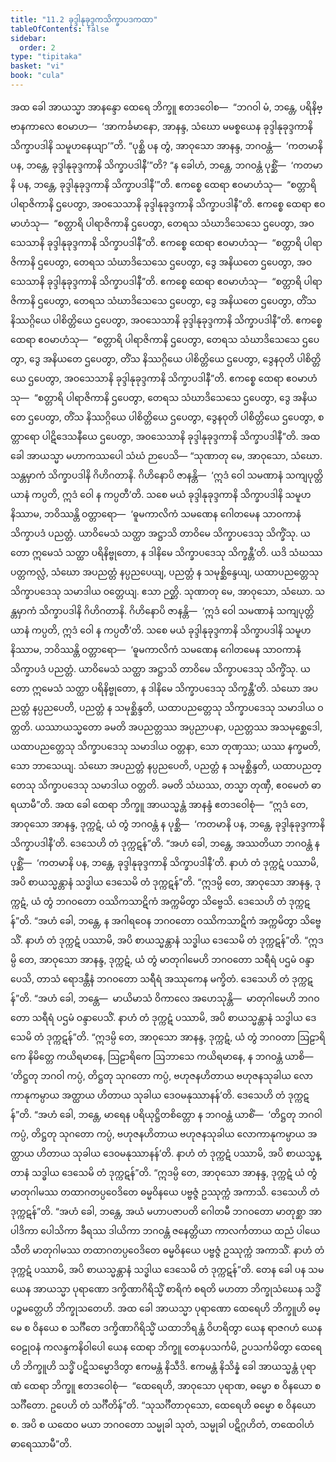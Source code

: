 ```yaml
---
title: "11.2 ခုဒ္ဒါနုခုဒ္ဒကသိက္ခာပဒကထာ"
tableOfContents: false
sidebar:
  order: 2
type: "tipitaka"
basket: "vi"
book: "cula"
---
```



<DynamicBreadcrumb />

<Division number="441" book="cula">

<Paragraph number="2202" book="cula">
အထ ခေါ အာယသ္မာ အာနန္ဒော ထေရေ ဘိက္ခူ ဧတဒဝေါစ—  “ဘဂဝါ မံ, ဘန္တေ, ပရိနိဗ္ဗာနကာလေ ဧဝမာဟ—  ‘အာကင်္ခမာနော, အာနန္ဒ, သံဃော မမစ္စယေန ခုဒ္ဒါနုခုဒ္ဒကာနိ သိက္ခာပဒါနိ သမူဟနေယျာ’”တိ. “ပုစ္ဆိ ပန တွံ, အာဝုသော အာနန္ဒ, ဘဂဝန္တံ—  ‘ကတမာနိ ပန, ဘန္တေ, ခုဒ္ဒါနုခုဒ္ဒကာနိ သိက္ခာပဒါနီ’”တိ? “န ခေါဟံ, ဘန္တေ, ဘဂဝန္တံ ပုစ္ဆိံ—  ‘ကတမာနိ ပန, ဘန္တေ, ခုဒ္ဒါနုခုဒ္ဒကာနိ သိက္ခာပဒါနီ’”တိ. ဧကစ္စေ ထေရာ ဧဝမာဟံသု—  “စတ္တာရိ ပါရာဇိကာနိ ဌပေတွာ, အဝသေသာနိ ခုဒ္ဒါနုခုဒ္ဒကာနိ သိက္ခာပဒါနီ”တိ. ဧကစ္စေ ထေရာ ဧဝမာဟံသု—  “စတ္တာရိ ပါရာဇိကာနိ ဌပေတွာ, တေရသ သံဃာဒိသေသေ ဌပေတွာ, အဝသေသာနိ ခုဒ္ဒါနုခုဒ္ဒကာနိ သိက္ခာပဒါနီ”တိ. ဧကစ္စေ ထေရာ ဧဝမာဟံသု—  “စတ္တာရိ ပါရာဇိကာနိ ဌပေတွာ, တေရသ သံဃာဒိသေသေ ဌပေတွာ, ဒွေ အနိယတေ ဌပေတွာ, အဝသေသာနိ ခုဒ္ဒါနုခုဒ္ဒကာနိ သိက္ခာပဒါနီ”တိ. ဧကစ္စေ ထေရာ ဧဝမာဟံသု—  “စတ္တာရိ ပါရာဇိကာနိ ဌပေတွာ, တေရသ သံဃာဒိသေသေ ဌပေတွာ, ဒွေ အနိယတေ ဌပေတွာ, တိံသ နိဿဂ္ဂိယေ ပါစိတ္တိယေ ဌပေတွာ, အဝသေသာနိ ခုဒ္ဒါနုခုဒ္ဒကာနိ သိက္ခာပဒါနီ”တိ. ဧကစ္စေ ထေရာ ဧဝမာဟံသု—  “စတ္တာရိ ပါရာဇိကာနိ ဌပေတွာ, တေရသ သံဃာဒိသေသေ ဌပေတွာ, ဒွေ အနိယတေ ဌပေတွာ, တိံသ နိဿဂ္ဂိယေ ပါစိတ္တိယေ ဌပေတွာ, ဒွေနဝုတိ ပါစိတ္တိယေ ဌပေတွာ, အဝသေသာနိ ခုဒ္ဒါနုခုဒ္ဒကာနိ သိက္ခာပဒါနီ”တိ. ဧကစ္စေ ထေရာ ဧဝမာဟံသု—  “စတ္တာရိ ပါရာဇိကာနိ ဌပေတွာ, တေရသ သံဃာဒိသေသေ ဌပေတွာ, ဒွေ အနိယတေ ဌပေတွာ, တိံသ နိဿဂ္ဂိယေ ပါစိတ္တိယေ ဌပေတွာ, ဒွေနဝုတိ ပါစိတ္တိယေ ဌပေတွာ, စတ္တာရော ပါဋိဒေသနီယေ ဌပေတွာ, အဝသေသာနိ ခုဒ္ဒါနုခုဒ္ဒကာနိ သိက္ခာပဒါနီ”တိ.
</Paragraph>

</Division>
<Division number="442" book="cula">

<Paragraph number="2203" book="cula">
အထ ခေါ အာယသ္မာ မဟာကဿပေါ သံဃံ ဉာပေသိ—
</Paragraph>

<Paragraph number="2204" book="cula">
“သုဏာတု မေ, အာဝုသော, သံဃော. သန္တမှာကံ သိက္ခာပဒါနိ ဂိဟိဂတာနိ. ဂိဟိနောပိ ဇာနန္တိ—  ‘ဣဒံ ဝေါ သမဏာနံ သကျပုတ္တိယာနံ ကပ္ပတိ, ဣဒံ ဝေါ န ကပ္ပတီ’တိ. သစေ မယံ ခုဒ္ဒါနုခုဒ္ဒကာနိ သိက္ခာပဒါနိ သမူဟနိဿာမ, ဘဝိဿန္တိ ဝတ္တာရော—  ‘ဓူမကာလိကံ သမဏေန ဂေါတမေန သာဝကာနံ သိက္ခာပဒံ ပညတ္တံ. ယာဝိမေသံ သတ္ထာ အဋ္ဌာသိ တာဝိမေ သိက္ခာပဒေသု သိက္ခိံသု. ယတော ဣမေသံ သတ္ထာ ပရိနိဗ္ဗုတော, န ဒါနိမေ သိက္ခာပဒေသု သိက္ခန္တီ’တိ. ယဒိ သံဃဿ ပတ္တကလ္လံ, သံဃော အပညတ္တံ နပ္ပညပေယျ, ပညတ္တံ န သမုစ္ဆိန္ဒေယျ, ယထာပညတ္တေသု သိက္ခာပဒေသု သမာဒါယ ဝတ္တေယျ. ဧသာ ဉတ္တိ.
</Paragraph>

<Paragraph number="2205" book="cula">
သုဏာတု မေ, အာဝုသော, သံဃော. သန္တမှာကံ သိက္ခာပဒါနိ ဂိဟိဂတာနိ. ဂိဟိနောပိ ဇာနန္တိ—  ‘ဣဒံ ဝေါ သမဏာနံ သကျပုတ္တိယာနံ ကပ္ပတိ, ဣဒံ ဝေါ န ကပ္ပတီ’တိ. သစေ မယံ ခုဒ္ဒါနုခုဒ္ဒကာနိ သိက္ခာပဒါနိ သမူဟနိဿာမ, ဘဝိဿန္တိ ဝတ္တာရော—  ‘ဓူမကာလိကံ သမဏေန ဂေါတမေန သာဝကာနံ သိက္ခာပဒံ ပညတ္တံ. ယာဝိမေသံ သတ္ထာ အဋ္ဌာသိ တာဝိမေ သိက္ခာပဒေသု သိက္ခိံသု. ယတော ဣမေသံ သတ္ထာ ပရိနိဗ္ဗုတော, န ဒါနိမေ သိက္ခာပဒေသု သိက္ခန္တီ’တိ. သံဃော အပညတ္တံ နပ္ပညပေတိ, ပညတ္တံ န သမုစ္ဆိန္ဒတိ, ယထာပညတ္တေသု သိက္ခာပဒေသု သမာဒါယ ဝတ္တတိ. ယဿာယသ္မတော ခမတိ အပညတ္တဿ အပ္ပညာပနာ, ပညတ္တဿ အသမုစ္ဆေဒေါ, ယထာပညတ္တေသု သိက္ခာပဒေသု သမာဒါယ ဝတ္တနာ, သော တုဏှဿ; ယဿ နက္ခမတိ, သော ဘာသေယျ.
</Paragraph>

<Paragraph number="2206" book="cula">
သံဃော အပညတ္တံ နပ္ပညပေတိ, ပညတ္တံ န သမုစ္ဆိန္ဒတိ, ယထာပညတ္တေသု သိက္ခာပဒေသု သမာဒါယ ဝတ္တတိ. ခမတိ သံဃဿ, တသ္မာ တုဏှီ, ဧဝမေတံ ဓာရယာမီ”တိ.
</Paragraph>

</Division>
<Division number="443" book="cula">

<Paragraph number="2207" book="cula">
အထ ခေါ ထေရာ ဘိက္ခူ အာယသ္မန္တံ အာနန္ဒံ ဧတဒဝေါစုံ—  “ဣဒံ တေ, အာဝုသော အာနန္ဒ, ဒုက္ကဋံ, ယံ တွံ ဘဂဝန္တံ န ပုစ္ဆိ—  ‘ကတမာနိ ပန, ဘန္တေ, ခုဒ္ဒါနုခုဒ္ဒကာနိ သိက္ခာပဒါနီ’တိ. ဒေသေဟိ တံ ဒုက္ကဋန်”တိ. “အဟံ ခေါ, ဘန္တေ, အဿတိယာ ဘဂဝန္တံ န ပုစ္ဆိံ—  ‘ကတမာနိ ပန, ဘန္တေ, ခုဒ္ဒါနုခုဒ္ဒကာနိ သိက္ခာပဒါနီ’တိ. နာဟံ တံ ဒုက္ကဋံ ပဿာမိ, အပိ စာယသ္မန္တာနံ သဒ္ဓါယ ဒေသေမိ တံ ဒုက္ကဋန်”တိ. “ဣဒမ္ပိ တေ, အာဝုသော အာနန္ဒ, ဒုက္ကဋံ, ယံ တွံ ဘဂဝတော ဝဿိကသာဋိကံ အက္ကမိတွာ သိဗ္ဗေသိ. ဒေသေဟိ တံ ဒုက္ကဋန်”တိ. “အဟံ ခေါ, ဘန္တေ, န အဂါရဝေန ဘဂဝတော ဝဿိကသာဋိကံ အက္ကမိတွာ သိဗ္ဗေသိံ. နာဟံ တံ ဒုက္ကဋံ ပဿာမိ, အပိ စာယသ္မန္တာနံ သဒ္ဓါယ ဒေသေမိ တံ ဒုက္ကဋန်”တိ. “ဣဒမ္ပိ တေ, အာဝုသော အာနန္ဒ, ဒုက္ကဋံ, ယံ တွံ မာတုဂါမေဟိ ဘဂဝတော သရီရံ ပဌမံ ဝန္ဒာပေသိ, တာသံ ရောဒန္တီနံ ဘဂဝတော သရီရံ အဿုကေန မက္ခိတံ. ဒေသေဟိ တံ ဒုက္ကဋန်”တိ. “အဟံ ခေါ, ဘန္တေ—  မာယိမာသံ ဝိကာလေ အဟေသုန္တိ—  မာတုဂါမေဟိ ဘဂဝတော သရီရံ ပဌမံ ဝန္ဒာပေသိံ. နာဟံ တံ ဒုက္ကဋံ ပဿာမိ, အပိ စာယသ္မန္တာနံ သဒ္ဓါယ ဒေသေမိ တံ ဒုက္ကဋန်”တိ. “ဣဒမ္ပိ တေ, အာဝုသော အာနန္ဒ, ဒုက္ကဋံ, ယံ တွံ ဘဂဝတာ ဩဠာရိကေ နိမိတ္တေ ကယိရမာနေ, ဩဠာရိကေ ဩဘာသေ ကယိရမာနေ, န ဘဂဝန္တံ ယာစိ—  ‘တိဋ္ဌတု ဘဂဝါ ကပ္ပံ, တိဋ္ဌတု သုဂတော ကပ္ပံ, ဗဟုဇနဟိတာယ ဗဟုဇနသုခါယ လောကာနုကမ္ပာယ အတ္ထာယ ဟိတာယ သုခါယ ဒေဝမနုဿာနန်’တိ. ဒေသေဟိ တံ ဒုက္ကဋန်”တိ. “အဟံ ခေါ, ဘန္တေ, မာရေန ပရိယုဋ္ဌိတစိတ္တော န ဘဂဝန္တံ ယာစိံ—  ‘တိဋ္ဌတု ဘဂဝါ ကပ္ပံ, တိဋ္ဌတု သုဂတော ကပ္ပံ, ဗဟုဇနဟိတာယ ဗဟုဇနသုခါယ လောကာနုကမ္ပာယ အတ္ထာယ ဟိတာယ သုခါယ ဒေဝမနုဿာနန်’တိ. နာဟံ တံ ဒုက္ကဋံ ပဿာမိ, အပိ စာယသ္မန္တာနံ သဒ္ဓါယ ဒေသေမိ တံ ဒုက္ကဋန်”တိ. “ဣဒမ္ပိ တေ, အာဝုသော အာနန္ဒ, ဒုက္ကဋံ ယံ တွံ မာတုဂါမဿ တထာဂတပ္ပဝေဒိတေ ဓမ္မဝိနယေ ပဗ္ဗဇ္ဇံ ဥဿုက္ကံ အကာသိ. ဒေသေဟိ တံ ဒုက္ကဋန်”တိ. “အဟံ ခေါ, ဘန္တေ, အယံ မဟာပဇာပတိ ဂေါတမီ ဘဂဝတော မာတုစ္ဆာ အာပါဒိကာ ပေါသိကာ ခီရဿ ဒါယိကာ ဘဂဝန္တံ ဇနေတ္တိယာ ကာလင်္ကတာယ ထညံ ပါယေသီတိ မာတုဂါမဿ တထာဂတပ္ပဝေဒိတေ ဓမ္မဝိနယေ ပဗ္ဗဇ္ဇံ ဥဿုက္ကံ အကာသိံ. နာဟံ တံ ဒုက္ကဋံ ပဿာမိ, အပိ စာယသ္မန္တာနံ သဒ္ဓါယ ဒေသေမိ တံ ဒုက္ကဋန်”တိ.
</Paragraph>

</Division>
<Division number="444" book="cula">

<Paragraph number="2208" book="cula">
တေန ခေါ ပန သမယေန အာယသ္မာ ပုရာဏော ဒက္ခိဏာဂိရိသ္မိံ စာရိကံ စရတိ မဟတာ ဘိက္ခုသံဃေန သဒ္ဓိံ ပဉ္စမတ္တေဟိ ဘိက္ခုသတေဟိ. အထ ခေါ အာယသ္မာ ပုရာဏော ထေရေဟိ ဘိက္ခူဟိ ဓမ္မေ စ ဝိနယေ စ သင်္ဂီတေ ဒက္ခိဏာဂိရိသ္မိံ ယထာဘိရန္တံ ဝိဟရိတွာ ယေန ရာဇဂဟံ ယေန ဝေဠုဝနံ ကလန္ဒကနိဝါပေါ ယေန ထေရာ ဘိက္ခူ တေနုပသင်္ကမိ, ဥပသင်္ကမိတွာ ထေရေဟိ ဘိက္ခူဟိ သဒ္ဓိံ ပဋိသမ္မောဒိတွာ ဧကမန္တံ နိသီဒိ. ဧကမန္တံ နိသိန္နံ ခေါ အာယသ္မန္တံ ပုရာဏံ ထေရာ ဘိက္ခူ ဧတဒဝေါစုံ—  “ထေရေဟိ, အာဝုသော ပုရာဏ, ဓမ္မော စ ဝိနယော စ သင်္ဂီတော. ဥပေဟိ တံ သင်္ဂီတိန်”တိ. “သုသင်္ဂီတာဝုသော, ထေရေဟိ ဓမ္မော စ ဝိနယော စ. အပိ စ ယထေဝ မယာ ဘဂဝတော သမ္မုခါ သုတံ, သမ္မုခါ ပဋိဂ္ဂဟိတံ, တထေဝါဟံ ဓာရေဿာမီ”တိ.
</Paragraph>
</Division>